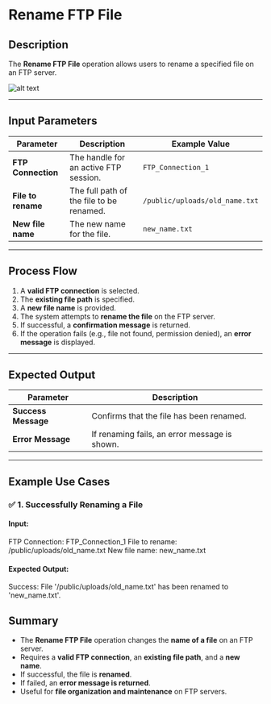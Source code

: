 # **Rename FTP File**

## Description

The **Rename FTP File** operation allows users to rename a specified file on an FTP server.

![alt text](../../assets/ftp/rename-ftp-file.png)

---


## **Input Parameters**

| Parameter         | Description                                   | Example Value                   |
|------------------|---------------------------------------------|---------------------------------|
| **FTP Connection** | The handle for an active FTP session.     | `FTP_Connection_1`              |
| **File to rename** | The full path of the file to be renamed. | `/public/uploads/old_name.txt`  |
| **New file name**  | The new name for the file.               | `new_name.txt`                  |

---

## **Process Flow**

1. A **valid FTP connection** is selected.
2. The **existing file path** is specified.
3. A **new file name** is provided.
4. The system attempts to **rename the file** on the FTP server.
5. If successful, a **confirmation message** is returned.
6. If the operation fails (e.g., file not found, permission denied), an **error message** is displayed.

---

## **Expected Output**

| Parameter      | Description                                       |
|---------------|---------------------------------------------------|
| **Success Message** | Confirms that the file has been renamed.     |
| **Error Message**   | If renaming fails, an error message is shown. |

---

## **Example Use Cases**

### ✅ **1. Successfully Renaming a File**

#### **Input:**

FTP Connection: FTP_Connection_1 File to rename: /public/uploads/old_name.txt New file name: new_name.txt

#### **Expected Output:**

Success: File '/public/uploads/old_name.txt' has been renamed to 'new_name.txt'.

## **Summary**
- The **Rename FTP File** operation changes the **name of a file** on an FTP server.
- Requires a **valid FTP connection**, an **existing file path**, and a **new name**.
- If successful, the file is **renamed**.
- If failed, an **error message is returned**.
- Useful for **file organization and maintenance** on FTP servers.